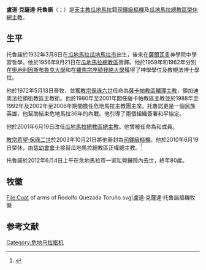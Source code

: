 {{refimprove|time=2017-07-23T13:58:24+00:00}}
{{Infobox Christian leader
| type          = Cardinal
| honorific-prefix =
| name             = 盧道·克薩達·托魯諾<br />Rodolfo Ignacio Quezada Toruño
| honorific-suffix = 
| title            = [[天主教瓜地馬拉總教區|天主教瓜地馬拉總教區總主教]]
| image            = [[File:Rodolfo_Quezada_Toruño.jpg|250px]]
| caption          = 
| province         = 
| archdiocese      = [[天主教瓜地馬拉總教區|瓜地馬拉]]
| see              = 
| enthroned        = 2001年6月19日
| ended            = 2010年6月19日
| predecessor      = {{link-en|波羅斯貝·佩納多斯-德爾-巴里奧|Próspero Penados del Barrio}} 
| successor        = {{link-en|奧斯卡·儒略·比安-莫拉雷斯|Oscar Julio Vian Morales}}，[[慈幼會|慈幼會]]
| ordination       = 1956年9月21日
| consecration     = 1972年5月13日
| cardinal         = 2003年10月21日
| created_cardinal_by = [[教宗若望·保祿二世|教宗若望·保祿二世]]
| rank             = [[樞機|司鐸級樞機]]
| other_post       = 
| birth_name       =  
| birth_date       = {{Birth date|1932|3|8|df=y}} 
| birth_place      = [[瓜地馬拉|瓜地馬拉]][[瓜地馬拉市|瓜地馬拉市]] 
| death_date       = {{Death date and age|2012|6|4|1932|3|8|df=yes}}
| death_place      = 瓜地馬拉瓜地馬拉市
| buried           = 
| nationality      = 
| religion         = 天主教
| residence        = 瓜地馬拉
| parents          = 
| previous_post = {{unbulleted list|[[天主教薩卡帕教區|薩卡帕教區輔理主教]]（1972年－1975年）|加迪奧法拉領銜教區領銜主教（1972年－1975年）|薩卡帕教區助理主教（1975年－1980年）|薩卡帕教區主教（1980年－2001年）}}
| profession       =
| alma_mater       = 
| signature        = 
| coat_of_arms     = Coat of arms of Rodolfo Quezada Toruño.svg
}}
'''盧道·克薩達·托魯諾'''（{{lang-es|Rodolfo Quezada Toruño}}；{{bd|1932年|3月8日|2012年|6月4日|catIdx=Rodolfo Quezada Toruño}}）是[[天主教|天主教]][[瓜地馬拉|瓜地馬拉]]籍[[樞機|司鐸級樞機]]及[[天主教瓜地馬拉總教區|瓜地馬拉總教區榮休總主教]]。

==生平==
托魯諾於1932年3月8日在[[瓜地馬拉|瓜地馬拉]][[瓜地馬拉市|瓜地馬拉市]]出生，後來在[[薩爾瓦多|薩爾瓦多]]神學院中學習哲學。他於1956年9月21日在[[天主教瓜地馬拉總教區|瓜地馬拉總教區]]晉鐸。他於1959年和1962年分別在[[奧地利|奧地利]][[因斯布魯克大學|因斯布魯克大學]]和在[[羅馬|羅馬]][[宗座額我略大學|宗座額我略大學]]獲得了神學學位及教規法博士學位。

他於1972年5月13日晉牧，並獲[[教宗保祿六世|教宗保祿六世]]任命為[[天主教薩卡帕教區|薩卡帕教區輔理主教]]，領加迪奧法拉領銜教區主教銜。他於1980年至2001年間任薩卡帕教區主教並於1988年至1992年及2002年至2006年期間擔任危地馬拉主教團主席。托魯諾更是一個民族英雄，他幫助結束危地馬拉36年的內戰。他引導了兩個組織簽署和平協定。

他於2001年6月19日改任[[天主教瓜地馬拉總教區|瓜地馬拉總教區總主教]]。他曾被任命為{{link-en|宗座文化理事會|Pontifical Council for Culture}}和{{link-en|拉丁美洲宗教委員會|Pontifical Commission for Latin America}}成員。

[[教宗若望·保祿二世|教宗若望·保祿二世]]於2003年10月21日將他冊封為[[樞機|司鐸級樞機]]。他於2010年6月19日榮休，由[[慈幼會|慈幼會會士]]{{link-en|奧斯卡·儒略·比安-莫拉雷斯|Óscar Julio Vian Morales}}接替瓜地馬拉總教區正權總主教。<ref>{{cite web|url=http://www2.fiu.edu/~mirandas/consistories-xx.htm#JohnPaulII|title=The Cardinals of the Holy Roman Church|accessdate=2015-01-28|archive-date=2015-01-29|archive-url=https://web.archive.org/web/20150129030559/http://www2.fiu.edu/~mirandas/consistories-xx.htm#JohnPaulII|dead-url=no}}</ref>

托魯諾於2012年6月4日上午在危地馬拉市一家私營醫院內去世，終年80歲。

== 牧徽 ==
<gallery>
File:Coat of arms of Rodolfo Quezada Toruño.svg|盧道·克薩達·托魯諾樞機牧徽
</gallery>

== 参考文献 ==
{{reflist}}

{{Authority control}}

[[Category:危地马拉枢机|Category:危地马拉枢机]]